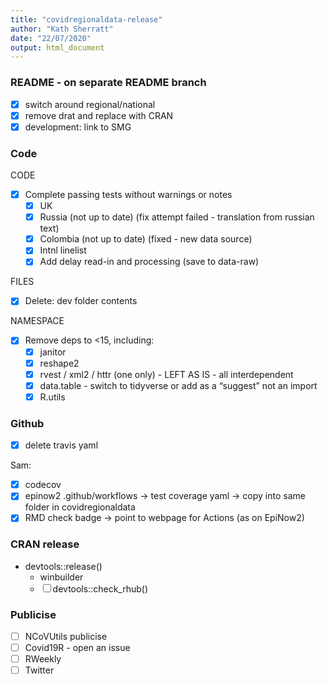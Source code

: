 ```yaml
---
title: "covidregionaldata-release"
author: "Kath Sherratt"
date: "22/07/2020"
output: html_document
---
```


### README - on separate README branch

- [x] switch around regional/national
- [x] remove drat and replace with CRAN
- [x] development: link to SMG

### Code

CODE

- [x] Complete passing tests without warnings or notes
  - [X] UK
  - [x] Russia (not up to date) (fix attempt failed - translation from russian text)
  - [x] Colombia (not up to date) (fixed - new data source)
  - [x] Intnl linelist
  - [X] Add delay read-in and processing (save to data-raw)

FILES

- [X] Delete: dev folder contents

NAMESPACE

- [x] Remove deps to <15, including:
  - [x] janitor
  - [x] reshape2
  - [x] rvest / xml2 / httr (one only) - LEFT AS IS - all interdependent
  - [x] data.table - switch to tidyverse or add as a "suggest" not an import
  - [x] R.utils

### Github
- [x] delete travis yaml

Sam:

- [x] codecov
- [x] epinow2 .github/workflows -> test coverage yaml -> copy into same folder in covidregionaldata
- [x] RMD check badge -> point to webpage for Actions (as on EpiNow2)

### CRAN release

- devtools::release()
  - winbuilder
  - [ ] devtools::check_rhub()

### Publicise

- [ ] NCoVUtils publicise
- [ ] Covid19R - open an issue
- [ ] RWeekly
- [ ] Twitter



